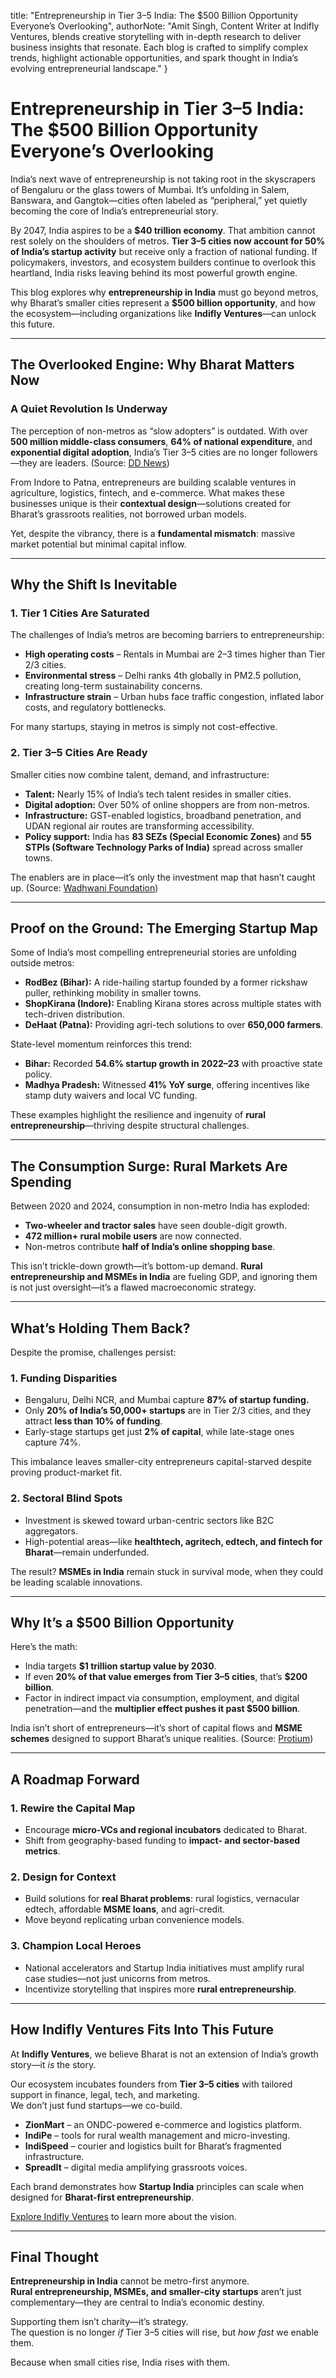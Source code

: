   title: "Entrepreneurship in Tier 3–5 India: The $500 Billion Opportunity Everyone’s Overlooking",
  authorNote: "Amit Singh, Content Writer at Indifly Ventures, blends creative storytelling with in-depth research to deliver business insights that resonate. Each blog is crafted to simplify complex trends, highlight actionable opportunities, and spark thought in India’s evolving entrepreneurial landscape."
}

# Entrepreneurship in Tier 3–5 India: The $500 Billion Opportunity Everyone’s Overlooking

India’s next wave of entrepreneurship is not taking root in the skyscrapers of Bengaluru or the glass towers of Mumbai. It’s unfolding in Salem, Banswara, and Gangtok—cities often labeled as “peripheral,” yet quietly becoming the core of India’s entrepreneurial story.

By 2047, India aspires to be a **$40 trillion economy**. That ambition cannot rest solely on the shoulders of metros. **Tier 3–5 cities now account for 50% of India’s startup activity** but receive only a fraction of national funding. If policymakers, investors, and ecosystem builders continue to overlook this heartland, India risks leaving behind its most powerful growth engine.

This blog explores why **entrepreneurship in India** must go beyond metros, why Bharat’s smaller cities represent a **$500 billion opportunity**, and how the ecosystem—including organizations like **Indifly Ventures**—can unlock this future.

---

## The Overlooked Engine: Why Bharat Matters Now

### A Quiet Revolution Is Underway

The perception of non-metros as “slow adopters” is outdated. With over **500 million middle-class consumers**, **64% of national expenditure**, and **exponential digital adoption**, India’s Tier 3–5 cities are no longer followers—they are leaders. (Source: [DD News](https://ddnews.gov.in/en/rural-consumption-growth-narrows-urban-rural-gap-in-india-survey/?utm_source=chatgpt.com))

From Indore to Patna, entrepreneurs are building scalable ventures in agriculture, logistics, fintech, and e-commerce. What makes these businesses unique is their **contextual design**—solutions created for Bharat’s grassroots realities, not borrowed urban models.

Yet, despite the vibrancy, there is a **fundamental mismatch**: massive market potential but minimal capital inflow.

---

## Why the Shift Is Inevitable

### 1. Tier 1 Cities Are Saturated

The challenges of India’s metros are becoming barriers to entrepreneurship:

- **High operating costs** – Rentals in Mumbai are 2–3 times higher than Tier 2/3 cities.  
- **Environmental stress** – Delhi ranks 4th globally in PM2.5 pollution, creating long-term sustainability concerns.  
- **Infrastructure strain** – Urban hubs face traffic congestion, inflated labor costs, and regulatory bottlenecks.

For many startups, staying in metros is simply not cost-effective.

### 2. Tier 3–5 Cities Are Ready

Smaller cities now combine talent, demand, and infrastructure:

- **Talent:** Nearly 15% of India’s tech talent resides in smaller cities.  
- **Digital adoption:** Over 50% of online shoppers are from non-metros.  
- **Infrastructure:** GST-enabled logistics, broadband penetration, and UDAN regional air routes are transforming accessibility.  
- **Policy support:** India has **83 SEZs (Special Economic Zones)** and **55 STPIs (Software Technology Parks of India)** spread across smaller towns.  

The enablers are in place—it’s only the investment map that hasn’t caught up. (Source: [Wadhwani Foundation](https://wadhwanifoundation.org/building-startups-beyond-metros-entrepreneurship-in-tier-2-and-tier-3-cities/?utm_source=chatgpt.com))

---

## Proof on the Ground: The Emerging Startup Map

Some of India’s most compelling entrepreneurial stories are unfolding outside metros:

- **RodBez (Bihar):** A ride-hailing startup founded by a former rickshaw puller, rethinking mobility in smaller towns.  
- **ShopKirana (Indore):** Enabling Kirana stores across multiple states with tech-driven distribution.  
- **DeHaat (Patna):** Providing agri-tech solutions to over **650,000 farmers**.

State-level momentum reinforces this trend:

- **Bihar:** Recorded **54.6% startup growth in 2022–23** with proactive state policy.  
- **Madhya Pradesh:** Witnessed **41% YoY surge**, offering incentives like stamp duty waivers and local VC funding.

These examples highlight the resilience and ingenuity of **rural entrepreneurship**—thriving despite structural challenges.

---

## The Consumption Surge: Rural Markets Are Spending

Between 2020 and 2024, consumption in non-metro India has exploded:

- **Two-wheeler and tractor sales** have seen double-digit growth.  
- **472 million+ rural mobile users** are now connected.  
- Non-metros contribute **half of India’s online shopping base**.

This isn’t trickle-down growth—it’s bottom-up demand. **Rural entrepreneurship and MSMEs in India** are fueling GDP, and ignoring them is not just oversight—it’s a flawed macroeconomic strategy.

---

## What’s Holding Them Back?

Despite the promise, challenges persist:

### 1. Funding Disparities

- Bengaluru, Delhi NCR, and Mumbai capture **87% of startup funding.**  
- Only **20% of India’s 50,000+ startups** are in Tier 2/3 cities, and they attract **less than 10% of funding**.  
- Early-stage startups get just **2% of capital**, while late-stage ones capture 74%.

This imbalance leaves smaller-city entrepreneurs capital-starved despite proving product-market fit.

### 2. Sectoral Blind Spots

- Investment is skewed toward urban-centric sectors like B2C aggregators.  
- High-potential areas—like **healthtech, agritech, edtech, and fintech for Bharat**—remain underfunded.

The result? **MSMEs in India** remain stuck in survival mode, when they could be leading scalable innovations.

---

## Why It’s a $500 Billion Opportunity

Here’s the math:

- India targets **$1 trillion startup value by 2030**.  
- If even **20% of that value emerges from Tier 3–5 cities**, that’s **$200 billion**.  
- Factor in indirect impact via consumption, employment, and digital penetration—and the **multiplier effect pushes it past $500 billion**.

India isn’t short of entrepreneurs—it’s short of capital flows and **MSME schemes** designed to support Bharat’s unique realities. (Source: [Protium](https://protium.co.in/51-and-rising-the-msme-wave-in-tier-2-3-cities-fuelling-indias-next-growth-chapter/?utm_source=chatgpt.com))

---

## A Roadmap Forward

### 1. Rewire the Capital Map

- Encourage **micro-VCs and regional incubators** dedicated to Bharat.  
- Shift from geography-based funding to **impact- and sector-based metrics**.

### 2. Design for Context

- Build solutions for **real Bharat problems**: rural logistics, vernacular edtech, affordable **MSME loans**, and agri-credit.  
- Move beyond replicating urban convenience models.

### 3. Champion Local Heroes

- National accelerators and Startup India initiatives must amplify rural case studies—not just unicorns from metros.  
- Incentivize storytelling that inspires more **rural entrepreneurship**.

---

## How Indifly Ventures Fits Into This Future

At **Indifly Ventures**, we believe Bharat is not an extension of India’s growth story—it *is* the story.

Our ecosystem incubates founders from **Tier 3–5 cities** with tailored support in finance, legal, tech, and marketing.  
We don’t just fund startups—we co-build.

- **ZionMart** – an ONDC-powered e-commerce and logistics platform.  
- **IndiPe** – tools for rural wealth management and micro-investing.  
- **IndiSpeed** – courier and logistics built for Bharat’s fragmented infrastructure.  
- **SpreadIt** – digital media amplifying grassroots voices.

Each brand demonstrates how **Startup India** principles can scale when designed for **Bharat-first entrepreneurship**.

[Explore Indifly Ventures](https://www.indiflyventures.com/?utm_source=chatgpt.com) to learn more about the vision.

---

## Final Thought

**Entrepreneurship in India** cannot be metro-first anymore.  
**Rural entrepreneurship, MSMEs, and smaller-city startups** aren’t just complementary—they are central to India’s economic destiny.

Supporting them isn’t charity—it’s strategy.  
The question is no longer *if* Tier 3–5 cities will rise, but *how fast* we enable them.

Because when small cities rise, India rises with them.
